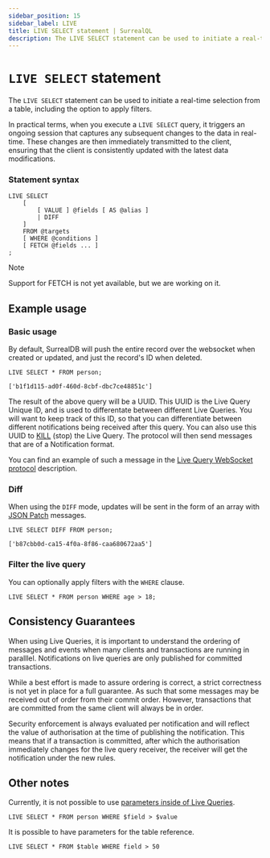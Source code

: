 ```yaml
---
sidebar_position: 15
sidebar_label: LIVE
title: LIVE SELECT statement | SurrealQL
description: The LIVE SELECT statement can be used to initiate a real-time selection from a table, including the option to apply filters.
---
```


# `LIVE SELECT` statement

The `LIVE SELECT` statement can be used to initiate a real-time selection from a table, including the option to apply filters.

In practical terms, when you execute a `LIVE SELECT` query, it triggers an ongoing session that captures any subsequent changes to the data in real-time. These changes are then immediately transmitted to the client, ensuring that the client is consistently updated with the latest data modifications.

### Statement syntax

```surql title="SurrealQL Syntax"
LIVE SELECT
	[
		[ VALUE ] @fields [ AS @alias ]
		| DIFF
	]
	FROM @targets
	[ WHERE @conditions ]
	[ FETCH @fields ... ]
;
```

> [!NOTE]
> Support for FETCH is not yet available, but we are working on it.

## Example usage

### Basic usage

By default, SurrealDB will push the entire record over the websocket when created or updated, and just the record's ID when deleted.

```surql
LIVE SELECT * FROM person;

['b1f1d115-ad0f-460d-8cbf-dbc7ce48851c']
```

The result of the above query will be a UUID. This UUID is the Live Query Unique ID, and is used to differentate between different Live Queries. You will want to keep track of this ID, so that you can differentiate between different notifications being received after this query. You can also use this UUID to [KILL](/docs/surrealql/statements/kill) (stop) the Live Query. The protocol will then send messages that are of a Notification format.

You can find an example of such a message in the [Live Query WebSocket protocol](/docs/surrealdb/integration/rpc#live-websocket-only) description.

### Diff 

When using the `DIFF` mode, updates will be sent in the form of an array with [JSON Patch](https://jsonpatch.com/) messages.

```surql
LIVE SELECT DIFF FROM person;

['b87cbb0d-ca15-4f0a-8f86-caa680672aa5']
```

### Filter the live query

You can optionally apply filters with the `WHERE` clause.

```surql
LIVE SELECT * FROM person WHERE age > 18;
```

## Consistency Guarantees

When using Live Queries, it is important to understand the ordering of messages and events when many clients and transactions are running in paralllel. Notifications on live queries are only published for committed transactions.

While a best effort is made to assure ordering is correct, a strict correctness is not yet in place for a full guarantee. As such that some messages may be received out of order from their commit order. However, transactions that are committed from the same client will always be in order.

Security enforcement is always evaluated per notification and will reflect the value of authorisation at the time of publishing the notification. This means that if a transaction is committed, after which the authorisation immediately changes for the live query receiver, the receiver will get the notification under the new rules.

## Other notes

Currently, it is not possible to use [parameters inside of Live Queries](https://github.com/surrealdb/surrealdb/issues/4026).

```surql
LIVE SELECT * FROM person WHERE $field > $value
```

It is possible to have parameters for the table reference.

```surql
LIVE SELECT * FROM $table WHERE field > 50
```
